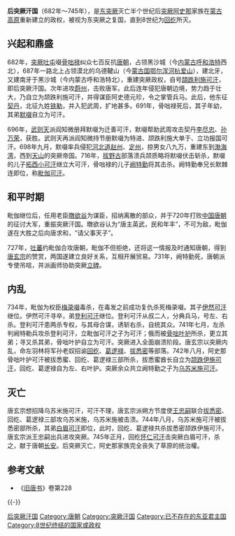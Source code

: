 {{Pathnav|突厥}}
{{Infobox Former Country
|native_name = [[File:Old_Turkic_letter_UK.svg|10px]][[File:Old_Turkic_letter_R2.svg|10px]][[File:Old_Turkic_letter_U.svg|10px]][[File:Old_Turkic_letter_T2.svg|10px]]
|conventional_long_name = 後突厥汗國
|common_name = 後突厥
|
|continent = [[亞洲|亞洲]]
|region    = 
|country   = 中國、蒙古国、俄罗斯
|era       = 
|status      = [[汗國|汗國]]
|year_start  = 682年 
|year_end    = 745年
|event_pre   = 
|date_pre    = 
|event_start = 
|date_start  = 
|event_end   = 
|date_end    = 
|p1          = 安北都护府
|flag_p1     = 
|s1          = 回鹘汗国
|flag_s1     = 
|image_flag  = 
|image_coat  =
|image_map   = Second Göktürk in the 8th century.png
|image_map_caption = 後突厥最大疆域
|
|capital          =[[呼和浩特|黑沙城]]<br/><small>（682年—687年）</small><br/>[[都斤山|都斤山]]<br/><small>（687年—745年）</small>
|national_motto   = 
|national_anthem  = 
|common_languages = [[突厥語|突厥語]]
|religion         = 
|currency         = 
|leader1      = 
|year_leader1 = 
|title_leader = [[可汗|可汗]]
}}
{{蒙古历史}}
'''后突厥汗国'''（682年～745年），是[[东突厥|东突厥]]灭亡半个世纪后[[突厥語民族|突厥]][[阿史那|阿史那]]家族在[[蒙古高原|蒙古高原]]重新建立的政权，被视为东突厥之复国，直到8世纪为[[畏兀儿|回纥]]所灭。

== 兴起和鼎盛 ==

682年，[[突厥語民族|突厥]][[吐屯|吐屯]]啜[[骨咄禄|骨咄禄]]纠众七百反抗[[唐朝|唐朝]]，占领黑沙城（今[[内蒙古自治区|内蒙古]][[呼和浩特市|呼和浩特]]西北），687年一路北上占领漠北的乌德鞬山（今[[蒙古国|蒙古国]][[鄂尔浑河|鄂尔浑河]][[杭爱山|杭爱山]]），建北牙，又建南牙于黑沙城（今内蒙古呼和浩特北），重建突厥政权，自号[[骨咄禄|頡跌利施可汗]]，即后突厥汗国。次年进攻[[蔚州_(北魏)|蔚州]]，击败唐军。此后连年侵犯唐朝边境，势力趋于壮大，乃自立为颉跌利施可汗，并得谋臣阿史德元珍，令之掌管兵马。此后，他东征[[契丹|契丹]]，北征九姓[[铁勒|铁勒]]，并入犯武周，扩地甚多。691年，骨咄禄死后，其子年幼，其弟[[默啜|默啜]]自立为可汗。

696年，[[武则天|武则天]]派阎知微册拜默啜为迁善可汗，默啜帮助武周攻击契丹[[李尽忠|李尽忠]]、[[孙万荣|孙万荣]]，获胜。武则天再派阎知微持节册默啜为特进、颉跌利施大单于、立功报国可汗。698年九月，默啜率兵侵犯[[河北道|河北道]][[赵州_(河北)|赵州]]、[[定州_(北魏)|定州]]，掠男女八九万，重建东到[[渤海湾|渤海湾]]，西到[[天山|天山]]的突厥帝国。716年，[[拔野古|拔野古]]部落溃兵颉质略将默啜伏击斩杀，默啜的儿子[[拓西可汗|拓西小可汗]]继立大可汗，骨咄禄的儿子[[阙特勤|阙特勤]]将其击杀。阙特勤奉兄长默棘连即位，称[[毗伽可汗|毗伽可汗]]。

== 和平时期 ==
毗伽继位后，任用老臣[[暾欲谷|暾欲谷]]为谋臣，招纳离散的部众，并于720年打败[[中国|中国]][[唐朝|唐朝]]的征讨大军，重振突厥汗国。暾欲谷认为“唐主英武，民和年丰”，不可为敌，毗伽遂在大胜之后向唐求和，“请父事天子”。

727年，[[吐蕃|吐蕃]]约毗伽合攻唐朝，毗伽不但拒绝，还将这一情报及时通知唐朝，得到[[唐玄宗|唐玄宗]]的赞赏，两国遂建立良好关系，互相开展贸易。731年，阙特勤死，唐朝派专使吊唁，并派画师协助突厥[[阙特勤碑|立碑]]。

== 内乱 ==

734年，毗伽为权臣[[梅录啜|梅录啜]]毒杀，在毒发之前成功复仇杀死梅录啜。其子[[伊然可汗|伊然可汗]]继位。伊然可汗寻卒，弟[[登利可汗|登利可汗]]继位。登利可汗从叔二人，分典兵马，号左、右杀。登利可汗患两杀专权，与其母合谋，诱斩右杀，自统其众。741年七月，左杀判阙特勒兵攻杀登利可汗，立毗伽可汗之子为可汗；俄而被[[阿史那骨咄|骨咄叶护]]所杀，更立其弟；寻又杀其弟，骨咄叶护自立为可汗。突厥进入全面崩溃阶段。唐玄宗以突厥内乱，命左羽林将军孙老奴招谕[[回纥|回纥]]、[[葛逻禄|葛逻禄]]、[[拔悉密|拔悉密]]等部落。742年八月，阿史那骨咄叶护可汗被拔悉蜜、回纥、葛逻禄三部所杀，拔悉蜜酋长自立为[[颉跌伊施可汗|颉跌伊施可汗]]，回纥、葛逻禄自为左、右叶护。突厥余众共立阙特勤之子为[[乌苏米施可汗|乌苏米施可汗]]。

== 灭亡 ==

唐玄宗想招降乌苏米施可汗，可汗不理，唐玄宗派朔方节度使[[王忠嗣|王忠嗣]]联合[[拔悉密|拔悉密]]、回纥、葛逻禄三部攻乌苏米施，乌苏米施被击溃。744年八月，乌苏米施可汗被拔悉密部所杀，其弟[[白眉可汗|白眉可汗]]即位，此时，回纥、葛逻禄共杀拔悉密颉跌伊施可汗。唐玄宗派王忠嗣出兵进攻突厥。745年正月，回纥[[怀仁可汗|怀仁可汗]]击突厥白眉可汗，杀之，献于唐朝[[长安|长安]]。后突厥灭亡，阿史那家族完全丧失了草原的统治權。

== 参考文献 ==
* 《[[旧唐书|旧唐书]]》卷第228

{{-}}
{{唐朝历史事件}}
{{古突厥}}
[[Category:后突厥汗国|]]
[[Category:唐朝|Category:唐朝]]
[[Category:突厥汗国|Category:突厥汗国]]
[[Category:已不存在的东亚君主国|Category:已不存在的东亚君主国]]
[[Category:8世纪终结的国家或政权|Category:8世纪终结的国家或政权]]